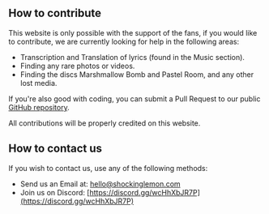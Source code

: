 ## How to contribute

This website is only possible with the support of the fans, if you would like to contribute, we are currently looking for help in the following areas:

- Transcription and Translation of lyrics (found in the Music section).
- Finding any rare photos or videos.
- Finding the discs Marshmallow Bomb and Pastel Room, and any other lost media.

If you're also good with coding, you can submit a Pull Request to our public [GitHub repository](https://github.com/Dannymx/shockinglemon.com).

All contributions will be properly credited on this website.

## How to contact us

If you wish to contact us, use any of the following methods:

- Send us an Email at: [hello@shockinglemon.com](mailto:hello@shockinglemon.com)
- Join us on Discord: [https://discord.gg/wcHhXbJR7P](https://discord.gg/wcHhXbJR7P)
